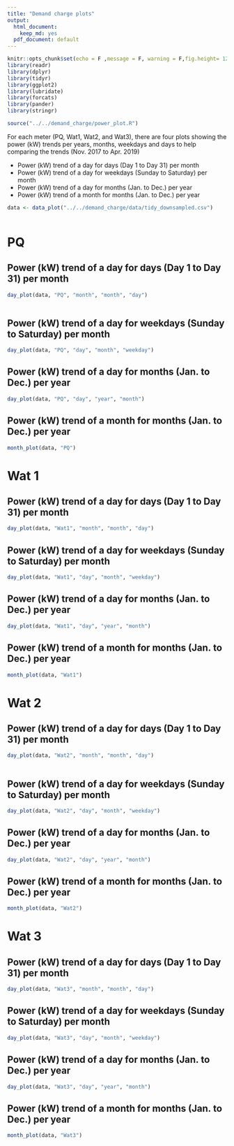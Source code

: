 ```yaml
---
title: "Demand charge plots"
output:
  html_document:
    keep_md: yes
  pdf_document: default
---
```


```r
knitr::opts_chunk$set(echo = F ,message = F, warning = F,fig.height= 12, fig.width= 15)
library(readr)
library(dplyr)
library(tidyr)
library(ggplot2)
library(lubridate)
library(forcats)
library(pander)
library(stringr)

source("../../demand_charge/power_plot.R")
```

         
For each meter (PQ, Wat1, Wat2, and Wat3), there are four plots showing the power (kW) trends per years, months, weekdays and days to help comparing the trends (Nov. 2017 to Apr. 2019)

* Power (kW) trend of a day for days (Day 1 to Day 31) per month 
* Power (kW) trend of a day for weekdays (Sunday to Saturday) per month
* Power (kW) trend of a day for months (Jan. to Dec.) per year
* Power (kW) trend of a month for months (Jan. to Dec.) per year


```r

data <- data_plot("../../demand_charge/data/tidy_downsampled.csv")
 
```

# PQ

## Power (kW) trend of a day for days (Day 1 to Day 31) per month 

```r

day_plot(data, "PQ", "month", "month", "day")
 
```

## Power (kW) trend of a day for weekdays (Sunday to Saturday) per month

```r

day_plot(data, "PQ", "day", "month", "weekday")
```

## Power (kW) trend of a day for months (Jan. to Dec.) per year

```r
day_plot(data, "PQ", "day", "year", "month")
```

## Power (kW) trend of a month for months (Jan. to Dec.) per year

```r
month_plot(data, "PQ")

```

# Wat 1

## Power (kW) trend of a day for days (Day 1 to Day 31) per month 

```r

day_plot(data, "Wat1", "month", "month", "day")
```

## Power (kW) trend of a day for weekdays (Sunday to Saturday) per month

```r

day_plot(data, "Wat1", "day", "month", "weekday")
```

## Power (kW) trend of a day for months (Jan. to Dec.) per year

```r

day_plot(data, "Wat1", "day", "year", "month")
```

## Power (kW) trend of a month for months (Jan. to Dec.) per year

```r
month_plot(data, "Wat1")


```


# Wat 2

## Power (kW) trend of a day for days (Day 1 to Day 31) per month 

```r
day_plot(data, "Wat2", "month", "month", "day")
 
```

## Power (kW) trend of a day for weekdays (Sunday to Saturday) per month

```R

day_plot(data, "Wat2", "day", "month", "weekday")
```

## Power (kW) trend of a day for months (Jan. to Dec.) per year

```r


day_plot(data, "Wat2", "day", "year", "month")
```

## Power (kW) trend of a month for months (Jan. to Dec.) per year

```r
month_plot(data, "Wat2")

```

# Wat 3

## Power (kW) trend of a day for days (Day 1 to Day 31) per month 

```r

day_plot(data, "Wat3", "month", "month", "day")
```

## Power (kW) trend of a day for weekdays (Sunday to Saturday) per month

```r
day_plot(data, "Wat3", "day", "month", "weekday")

```

## Power (kW) trend of a day for months (Jan. to Dec.) per year

```r
day_plot(data, "Wat3", "day", "year", "month")

```

## Power (kW) trend of a month for months (Jan. to Dec.) per year

```r
month_plot(data, "Wat3")
```

